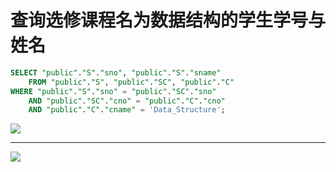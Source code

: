 # 查询选修课程名为数据结构的学生学号与姓名

```sql copy
SELECT "public"."S"."sno", "public"."S"."sname"
    FROM "public"."S", "public"."SC", "public"."C"
WHERE "public"."S"."sno" = "public"."SC"."sno"
    AND "public"."SC"."cno" = "public"."C"."cno"
    AND "public"."C"."cname" = 'Data_Structure';
```

![](./2023-06-11-06-57-39.png)

---

![](./2023-06-11-06-58-13.png)
